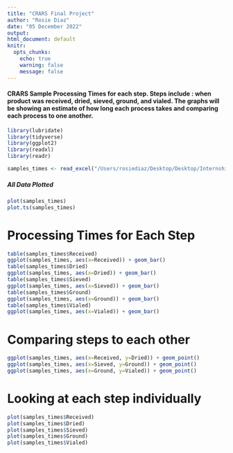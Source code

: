 ```yaml
---
title: "CRARS Final Project"
author: "Rosie Diaz"
date: "05 December 2022"
output:
html_document: default
knitr: 
  opts_chunks:
    echo: true
    warning: false
    message: false
---
```


#### CRARS Sample Processing Times for each step. Steps include : when product was received, dried, sieved, ground, and vialed. The graphs will be showing an estimate of how long each process takes and comparing each process to one another.

```r
library(lubridate)
library(tidyverse)
library(ggplot2)
library(readxl)
library(readr) 
```

```r
samples_times <- read_excel("/Users/rosiediaz/Desktop/Desktop/Internship R Projects/Book3.xlsx")
```


##### All Data Plotted
```r
plot(samples_times)
plot.ts(samples_times)
```

# Processing Times for Each Step
```r
table(samples_times$Received)
ggplot(samples_times, aes(x=Received)) + geom_bar()
table(samples_times$Dried)
ggplot(samples_times, aes(x=Dried)) + geom_bar()
table(samples_times$Sieved)
ggplot(samples_times, aes(x=Sieved)) + geom_bar()
table(samples_times$Ground)
ggplot(samples_times, aes(x=Ground)) + geom_bar()
table(samples_times$Vialed)
ggplot(samples_times, aes(x=Vialed)) + geom_bar()
```

# Comparing steps to each other
```r
ggplot(samples_times, aes(x=Received, y=Dried)) + geom_point()
ggplot(samples_times, aes(x=Sieved, y=Ground)) + geom_point()
ggplot(samples_times, aes(x=Ground, y=Vialed)) + geom_point()
```

# Looking at each step individually
```r
plot(samples_times$Received)
plot(samples_times$Dried)
plot(samples_times$Sieved)
plot(samples_times$Ground)
plot(samples_times$Vialed)
```

